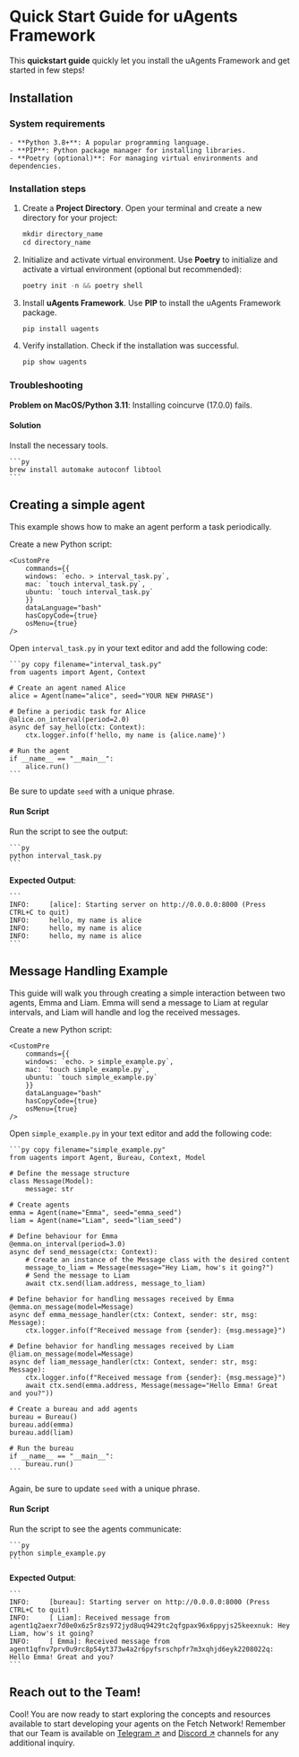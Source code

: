 
# Quick Start Guide for uAgents Framework

This **quickstart guide** quickly let you install the uAgents Framework and get started in few steps!

## Installation

### System requirements

    - **Python 3.8+**: A popular programming language.
    - **PIP**: Python package manager for installing libraries.
    - **Poetry (optional)**: For managing virtual environments and dependencies.

### Installation steps

1. Create a **Project Directory**. Open your terminal and create a new directory for your project:

    ```py
    mkdir directory_name
    cd directory_name
    ```

2. Initialize and activate virtual environment. Use **Poetry** to initialize and activate a virtual environment (optional but recommended):

    ```py
    poetry init -n && poetry shell
    ```

3. Install **uAgents Framework**. Use **PIP** to install the uAgents Framework package.

    ```py
    pip install uagents
    ```

4. Verify installation. Check if the installation was successful.

    ```py
    pip show uagents
    ```

### Troubleshooting

**Problem on MacOS/Python 3.11**: Installing coincurve (17.0.0) fails.

#### Solution

Install the necessary tools.

    ```py
    brew install automake autoconf libtool
    ```

## Creating a simple agent

This example shows how to make an agent perform a task periodically.

Create a new Python script:

    <CustomPre 
        commands={{
        windows: `echo. > interval_task.py`,
        mac: `touch interval_task.py`,
        ubuntu: `touch interval_task.py`
        }} 
        dataLanguage="bash"
        hasCopyCode={true}
        osMenu={true}
    />

Open `interval_task.py` in your text editor and add the following code:

    ```py copy filename="interval_task.py"
    from uagents import Agent, Context

    # Create an agent named Alice
    alice = Agent(name="alice", seed="YOUR NEW PHRASE")

    # Define a periodic task for Alice
    @alice.on_interval(period=2.0)
    async def say_hello(ctx: Context):
        ctx.logger.info(f'hello, my name is {alice.name}')

    # Run the agent
    if __name__ == "__main__":
        alice.run()
    ```

Be sure to update `seed` with a unique phrase.

#### Run Script

Run the script to see the output:

    ```py
    python interval_task.py
    ```

**Expected Output**:

    ```
    INFO:     [alice]: Starting server on http://0.0.0.0:8000 (Press CTRL+C to quit)
    INFO:     hello, my name is alice
    INFO:     hello, my name is alice
    INFO:     hello, my name is alice
    ```

## Message Handling Example

This guide will walk you through creating a simple interaction between two agents, Emma and Liam. Emma will send a message to Liam at regular intervals, and Liam will handle and log the received messages.

Create a new Python script:

    <CustomPre 
        commands={{
        windows: `echo. > simple_example.py`,
        mac: `touch simple_example.py`,
        ubuntu: `touch simple_example.py`
        }} 
        dataLanguage="bash"
        hasCopyCode={true}
        osMenu={true}
    />

Open `simple_example.py` in your text editor and add the following code:

    ```py copy filename="simple_example.py"
    from uagents import Agent, Bureau, Context, Model

    # Define the message structure
    class Message(Model):
        message: str

    # Create agents
    emma = Agent(name="Emma", seed="emma_seed")
    liam = Agent(name="Liam", seed="liam_seed")

    # Define behaviour for Emma
    @emma.on_interval(period=3.0)
    async def send_message(ctx: Context):
        # Create an instance of the Message class with the desired content
        message_to_liam = Message(message="Hey Liam, how's it going?")
        # Send the message to Liam
        await ctx.send(liam.address, message_to_liam)

    # Define behavior for handling messages received by Emma
    @emma.on_message(model=Message)
    async def emma_message_handler(ctx: Context, sender: str, msg: Message):
        ctx.logger.info(f"Received message from {sender}: {msg.message}")

    # Define behavior for handling messages received by Liam
    @liam.on_message(model=Message)
    async def liam_message_handler(ctx: Context, sender: str, msg: Message):
        ctx.logger.info(f"Received message from {sender}: {msg.message}")
        await ctx.send(emma.address, Message(message="Hello Emma! Great and you?"))

    # Create a bureau and add agents
    bureau = Bureau()
    bureau.add(emma)
    bureau.add(liam)

    # Run the bureau
    if __name__ == "__main__":
        bureau.run()
    ```

Again, be sure to update `seed` with a unique phrase.

#### Run Script

Run the script to see the agents communicate:

    ```py
    python simple_example.py
    ```

**Expected Output**:

    ```
    INFO:     [bureau]: Starting server on http://0.0.0.0:8000 (Press CTRL+C to quit)
    INFO:     [ Liam]: Received message from agent1q2aexr7d0e0x6z5r8zs972jyd8uq9429tc2qfgpax96x6ppyjs25keexnuk: Hey Liam, how's it going?
    INFO:     [ Emma]: Received message from agent1qfnv7prv0u9rc8p54yt373w4a2r6pyfsrschpfr7m3xqhjd6eyk2208022q: Hello Emma! Great and you?
    ```

## Reach out to the Team!

Cool! You are now ready to start exploring the concepts and resources available to start developing your agents on the Fetch Network!
Remember that our Team is available on [Telegram ↗️](https://t.me/fetch_ai) and [Discord ↗️](https://discord.gg/fetchai) channels for any additional inquiry.
